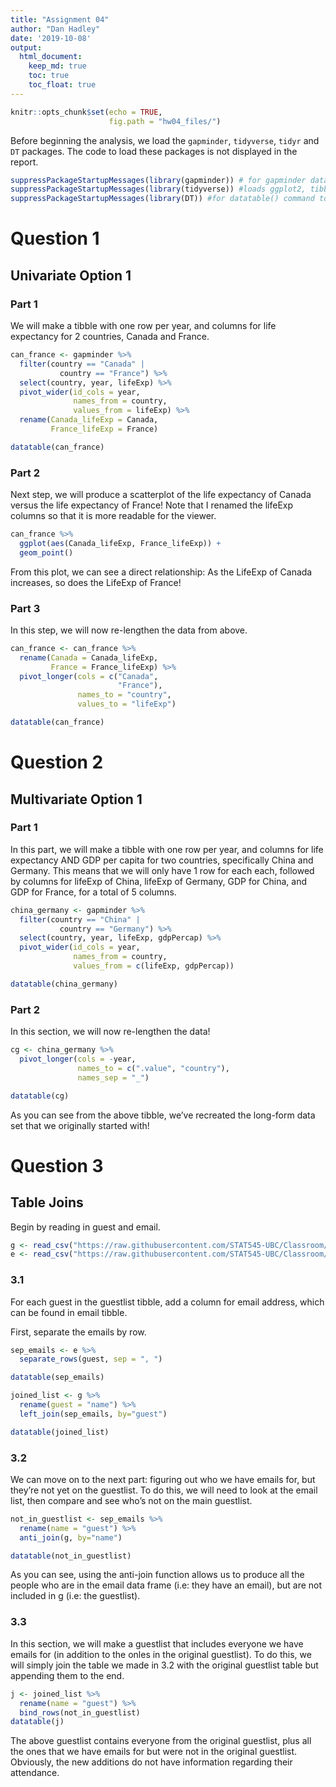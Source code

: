 ```yaml
---
title: "Assignment 04"
author: "Dan Hadley"
date: '2019-10-08'
output: 
  html_document:
    keep_md: true
    toc: true
    toc_float: true
---
```


```r
knitr::opts_chunk$set(echo = TRUE,
                      fig.path = "hw04_files/")
```

Before beginning the analysis, we load the `gapminder`, `tidyverse`, `tidyr` and `DT` packages.  The code to load these packages is not displayed in the report.

```r
suppressPackageStartupMessages(library(gapminder)) # for gapminder dataset
suppressPackageStartupMessages(library(tidyverse)) #loads ggplot2, tibble, tidyr, dplyr packages
suppressPackageStartupMessages(library(DT)) #for datatable() command to display datatables
```

# Question 1
## Univariate Option 1

### Part 1
We will make a tibble with one row per year, and columns for life expectancy for 2 countries, Canada and France.
```r
can_france <- gapminder %>% 
  filter(country == "Canada" | 
           country == "France") %>% 
  select(country, year, lifeExp) %>% 
  pivot_wider(id_cols = year,
              names_from = country,
              values_from = lifeExp) %>% 
  rename(Canada_lifeExp = Canada, 
         France_lifeExp = France)

datatable(can_france)
```
### Part 2
Next step, we will produce a scatterplot of the life expectancy of Canada versus the life expectancy of France! Note that I renamed the lifeExp columns so that it is more readable for the viewer. 

```r
can_france %>% 
  ggplot(aes(Canada_lifeExp, France_lifeExp)) +
  geom_point()
```
From this plot, we can see a direct relationship: As the LifeExp of Canada increases, so does the LifeExp of France!

### Part 3
In this step, we will now re-lengthen the data from above.

```r
can_france <- can_france %>% 
  rename(Canada = Canada_lifeExp, 
         France = France_lifeExp) %>% 
  pivot_longer(cols = c("Canada",
                        "France"),
               names_to = "country",
               values_to = "lifeExp")

datatable(can_france)
```

# Question 2
## Multivariate Option 1

### Part 1
In this part, we will make a tibble with one row per year, and columns for life expectancy AND GDP per capita for two countries, specifically China and Germany. This means that we will only have 1 row for each each, followed by columns for lifeExp of China, lifeExp of Germany, GDP for China, and GDP for France, for a total of 5 columns.

```r
china_germany <- gapminder %>% 
  filter(country == "China" |
           country == "Germany") %>% 
  select(country, year, lifeExp, gdpPercap) %>% 
  pivot_wider(id_cols = year,
              names_from = country,
              values_from = c(lifeExp, gdpPercap))

datatable(china_germany)
```

### Part 2
In this section, we will now re-lengthen the data!

```r
cg <- china_germany %>% 
  pivot_longer(cols = -year,
               names_to = c(".value", "country"),
               names_sep = "_")

datatable(cg)
```
As you can see from the above tibble, we've recreated the long-form data set that we originally started with!

# Question 3
## Table Joins

Begin by reading in guest and email.

```r
g <- read_csv("https://raw.githubusercontent.com/STAT545-UBC/Classroom/master/data/wedding/attend.csv")
e <- read_csv("https://raw.githubusercontent.com/STAT545-UBC/Classroom/master/data/wedding/emails.csv")

```

### 3.1 
For each guest in the guestlist tibble, add a column for email address, which can be found in email tibble.

First, separate the emails by row.
```r
sep_emails <- e %>% 
  separate_rows(guest, sep = ", ")

datatable(sep_emails)
```

```r
joined_list <- g %>% 
  rename(guest = "name") %>% 
  left_join(sep_emails, by="guest")

datatable(joined_list)
```

### 3.2
We can move on to the next part: figuring out who we have emails for, but they're not yet on the guestlist. To do this, we will need to look at the email list, then compare and see who's not on the main guestlist.

```r
not_in_guestlist <- sep_emails %>%  
  rename(name = "guest") %>% 
  anti_join(g, by="name")

datatable(not_in_guestlist)
```

As you can see, using the anti-join function allows us to produce all the people who are in the email data frame (i.e: they have an email), but are not included in g (i.e: the guestlist). 

### 3.3 
In this section, we will make a guestlist that includes everyone we have emails for (in addition to the onles in the original guestlist). To do this, we will simply join the table we made in 3.2 with the original guestlist table but appending them to the end. 

```r
j <- joined_list %>% 
  rename(name = "guest") %>% 
  bind_rows(not_in_guestlist)
datatable(j)
```

The above guestlist contains everyone from the original guestlist, plus all the ones that we have emails for but were not in the original guestlist. Obviously, the new additions do not have information regarding their attendance. 

